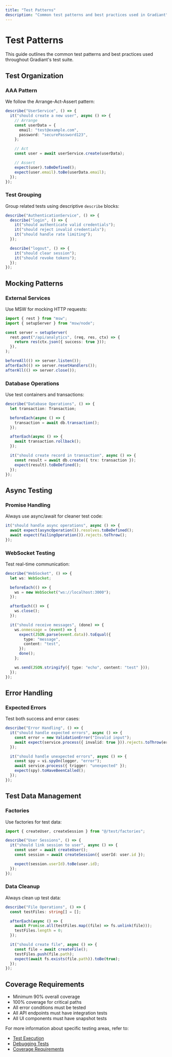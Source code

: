 ```yaml
---
title: "Test Patterns"
description: "Common test patterns and best practices used in Gradiant"
---
```


# Test Patterns

This guide outlines the common test patterns and best practices used throughout Gradiant's test suite.

## Test Organization

### AAA Pattern

We follow the Arrange-Act-Assert pattern:

```typescript
describe("UserService", () => {
  it("should create a new user", async () => {
    // Arrange
    const userData = {
      email: "test@example.com",
      password: "securePassword123",
    };

    // Act
    const user = await userService.create(userData);

    // Assert
    expect(user).toBeDefined();
    expect(user.email).toBe(userData.email);
  });
});
```

### Test Grouping

Group related tests using descriptive `describe` blocks:

```typescript
describe("AuthenticationService", () => {
  describe("login", () => {
    it("should authenticate valid credentials");
    it("should reject invalid credentials");
    it("should handle rate limiting");
  });

  describe("logout", () => {
    it("should clear session");
    it("should revoke tokens");
  });
});
```

## Mocking Patterns

### External Services

Use MSW for mocking HTTP requests:

```typescript
import { rest } from "msw";
import { setupServer } from "msw/node";

const server = setupServer(
  rest.post("/api/analytics", (req, res, ctx) => {
    return res(ctx.json({ success: true }));
  }),
);

beforeAll(() => server.listen());
afterEach(() => server.resetHandlers());
afterAll(() => server.close());
```

### Database Operations

Use test containers and transactions:

```typescript
describe("Database Operations", () => {
  let transaction: Transaction;

  beforeEach(async () => {
    transaction = await db.transaction();
  });

  afterEach(async () => {
    await transaction.rollback();
  });

  it("should create record in transaction", async () => {
    const result = await db.create({ trx: transaction });
    expect(result).toBeDefined();
  });
});
```

## Async Testing

### Promise Handling

Always use async/await for cleaner test code:

```typescript
it("should handle async operations", async () => {
  await expect(asyncOperation()).resolves.toBeDefined();
  await expect(failingOperation()).rejects.toThrow();
});
```

### WebSocket Testing

Test real-time communication:

```typescript
describe("WebSocket", () => {
  let ws: WebSocket;

  beforeEach(() => {
    ws = new WebSocket("ws://localhost:3000");
  });

  afterEach(() => {
    ws.close();
  });

  it("should receive messages", (done) => {
    ws.onmessage = (event) => {
      expect(JSON.parse(event.data)).toEqual({
        type: "message",
        content: "test",
      });
      done();
    };

    ws.send(JSON.stringify({ type: "echo", content: "test" }));
  });
});
```

## Error Handling

### Expected Errors

Test both success and error cases:

```typescript
describe("Error Handling", () => {
  it("should handle expected errors", async () => {
    const error = new ValidationError("Invalid input");
    await expect(service.process({ invalid: true })).rejects.toThrow(error);
  });

  it("should handle unexpected errors", async () => {
    const spy = vi.spyOn(logger, "error");
    await service.process({ trigger: "unexpected" });
    expect(spy).toHaveBeenCalled();
  });
});
```

## Test Data Management

### Factories

Use factories for test data:

```typescript
import { createUser, createSession } from "@/test/factories";

describe("User Sessions", () => {
  it("should link session to user", async () => {
    const user = await createUser();
    const session = await createSession({ userId: user.id });

    expect(session.userId).toBe(user.id);
  });
});
```

### Data Cleanup

Always clean up test data:

```typescript
describe("File Operations", () => {
  const testFiles: string[] = [];

  afterEach(async () => {
    await Promise.all(testFiles.map((file) => fs.unlink(file)));
    testFiles.length = 0;
  });

  it("should create file", async () => {
    const file = await createFile();
    testFiles.push(file.path);
    expect(await fs.exists(file.path)).toBe(true);
  });
});
```

## Coverage Requirements

- Minimum 90% overall coverage
- 100% coverage for critical paths
- All error conditions must be tested
- All API endpoints must have integration tests
- All UI components must have snapshot tests

For more information about specific testing areas, refer to:

- [Test Execution](/testing/execution)
- [Debugging Tests](/testing/debugging)
- [Coverage Requirements](/testing/coverage)
